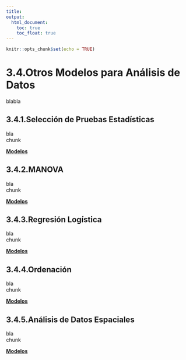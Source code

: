 ```yaml
---
title:
output:
  html_document:
    toc: true
    toc_float: true
---
```


```r
knitr::opts_chunk$set(echo = TRUE)
```

# 3.4.Otros Modelos para Análisis de Datos

blabla  

## 3.4.1.Selección de Pruebas Estadísticas

bla  
chunk  

[ __Modelos__](https://dsfernandez.github.io/bioestadisticas/modelos.html)

## 3.4.2.MANOVA

bla  
chunk  

[ __Modelos__](https://dsfernandez.github.io/bioestadisticas/modelos.html)

## 3.4.3.Regresión Logística

bla  
chunk  

[ __Modelos__](https://dsfernandez.github.io/bioestadisticas/modelos.html)

## 3.4.4.Ordenación

bla  
chunk  

[ __Modelos__](https://dsfernandez.github.io/bioestadisticas/modelos.html)

## 3.4.5.Análisis de Datos Espaciales

bla  
chunk  

[ __Modelos__](https://dsfernandez.github.io/bioestadisticas/modelos.html)


